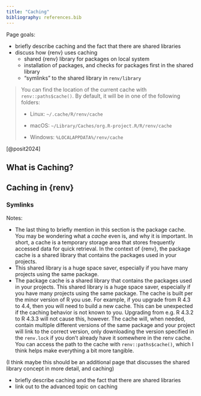 ```yaml
---
title: "Caching"
bibliography: references.bib
---
```


Page goals:

-   briefly describe caching and the fact that there are shared libraries
-   discuss how {renv} uses caching
    -   shared {renv} library for packages on local system
    -   installation of packages, and checks for packages first in the shared library
    -   "symlinks" to the shared library in `renv/library`

> You can find the location of the current cache with `renv::paths$cache()`. By default, it will be in one of the following folders:
>
> -   Linux: `~/.cache/R/renv/cache`
>
> -   macOS: `~/Library/Caches/org.R-project.R/R/renv/cache`
>
> -   Windows: `%LOCALAPPDATA%/renv/cache`

[@posit2024]

## What is Caching?

## Caching in {renv}

### Symlinks

Notes:

-   The last thing to briefly mention in this section is the package cache. You may be wondering what a *cache* even is, and why it is important. In short, a cache is a temporary storage area that stores frequently accessed data for quick retrieval. In the context of {renv}, the package cache is a shared library that contains the packages used in your projects.
-   This shared library is a huge space saver, especially if you have many projects using the same package.
-   The package cache is a shared library that contains the packages used in your projects. This shared library is a huge space saver, especially if you have many projects using the same package. The cache is built per the minor version of R you use. For example, if you upgrade from R 4.3 to 4.4, then you will need to build a new cache. This can be unexpected if the caching behavior is not known to you. Upgrading from e.g. R 4.3.2 to R 4.3.3 will not cause this, however. The cache will, when needed, contain multiple different versions of the same package and your project will link to the correct version, only downloading the version specified in the `renv.lock` if you don't already have it somewhere in the renv cache. You can access the path to the cache with `renv::paths$cache()`, which I think helps make everything a bit more tangible.

(I think maybe this should be an additional page that discusses the shared library concept in more detail, and caching)

-   briefly describe caching and the fact that there are shared libraries
-   link out to the advanced topic on caching
